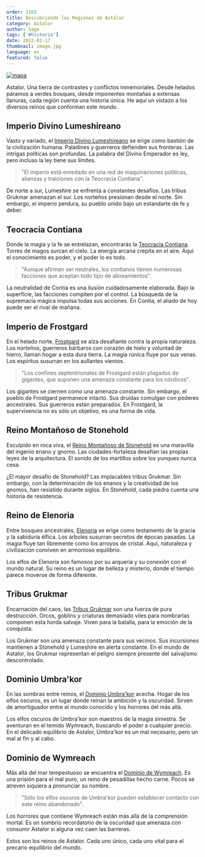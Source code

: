 ```yaml
---
order: 1103
title: Descubriendo las Regiones de Astalor
category: Astalor
author: Sage
tags: ['#historia']
date: 2022-02-17
thumbnail: image.jpg
language: es
featured: false
---
```


[![mapa](https://i.imgur.com/xurkpWW.png)](https://i.imgur.com/xurkpWW.png)

Astalor. Una tierra de contrastes y conflictos inmemoriales. Desde helados páramos a verdes bosques, desde imponentes montañas a extensas llanuras, cada región cuenta una historia única. He aquí un vistazo a los diversos reinos que conforman este mundo.

## Imperio Divino Lumeshireano

Vasto y variado, el [Imperio Divino Lumeshireano](https://www.drusniel.com/the-resilient-defense-of-the-lumeshirean-divine-empire/) se erige como bastión de la civilización humana. Paladines y guerreros defienden sus fronteras. Las intrigas políticas son profundas. La palabra del Divino Emperador es ley, pero incluso la ley tiene sus límites.

> "El imperio está enredado en una red de maquinaciones políticas, alianzas y traiciones con la Teocracia Contiana".

De norte a sur, Lumeshire se enfrenta a constantes desafíos. Las tribus Grukmar amenazan el sur. Los norteños presionan desde el norte. Sin embargo, el imperio perdura, su pueblo unido bajo un estandarte de fe y deber.

## Teocracia Contiana

Donde la magia y la fe se entrelazan, encontrarás la [Teocracia Contiana](https://www.drusniel.com/the-contian-theocracys-quest-for-magical-supremacy/). Torres de magos surcan el cielo. La energía arcana crepita en el aire. Aquí el conocimiento es poder, y el poder lo es todo.

> "Aunque afirman ser neutrales, los contianos tienen numerosas facciones que aceptan todo tipo de alineamientos".

La neutralidad de Contia es una ilusión cuidadosamente elaborada. Bajo la superficie, las facciones compiten por el control. La búsqueda de la supremacía mágica impulsa todas sus acciones. En Contia, el aliado de hoy puede ser el rival de mañana.

## Imperio de Frostgard

En el helado norte, [Frostgard](https://www.drusniel.com/ice-and-iron-the-unyielding-warriors-of-the-empire-of-frostgard/) se alza desafiante contra la propia naturaleza. Los norteños, guerreros bárbaros con corazón de hielo y voluntad de hierro, llaman hogar a esta dura tierra. La magia rúnica fluye por sus venas. Los espíritus susurran en los aullantes vientos.

> "Los confines septentrionales de Frostgard están plagados de gigantes, que suponen una amenaza constante para los nórdicos".

Los gigantes se ciernen como una amenaza constante. Sin embargo, el pueblo de Frostgard permanece intacto. Sus druidas comulgan con poderes ancestrales. Sus guerreros están preparados. En Frostgard, la supervivencia no es sólo un objetivo, es una forma de vida.

## Reino Montañoso de Stonehold

Esculpido en roca viva, el [Reino Montañoso de Stonehold](https://www.drusniel.com/forge-and-fire-the-mountain-kingdom-of-stoneholds-stand-against-chaos/) es una maravilla del ingenio enano y gnomo. Las ciudades-fortaleza desafían las propias leyes de la arquitectura. El sonido de los martillos sobre los yunques nunca cesa.

¿El mayor desafío de Stonehold? Las implacables tribus Grukmar. Sin embargo, con la determinación de los enanos y la creatividad de los gnomos, han resistido durante siglos. En Stonehold, cada piedra cuenta una historia de resistencia.

## Reino de Elenoria

Entre bosques ancestrales, [Elenoria](https://www.drusniel.com/eternal-woods-the-kingdom-of-elenorias-dance-with-nature/) se erige como testamento de la gracia y la sabiduría élfica. Los árboles susurran secretos de épocas pasadas. La magia fluye tan libremente como los arroyos de cristal. Aquí, naturaleza y civilización conviven en armonioso equilibrio.

Los elfos de Elenoria son famosos por su arquería y su conexión con el mundo natural. Su reino es un lugar de belleza y misterio, donde el tiempo parece moverse de forma diferente.

## Tribus Grukmar

Encarnación del caos, las [Tribus Grukmar](https://www.drusniel.com/the-unruly-might-of-the-grukmar-tribes/) son una fuerza de pura destrucción. Orcos, goblins y criaturas demasiado viles para nombrarlas componen esta horda salvaje. Viven para la batalla, para la emoción de la conquista.

Los Grukmar son una amenaza constante para sus vecinos. Sus incursiones mantienen a Stonehold y Lumeshire en alerta constante. En el mundo de Astalor, los Grukmar representan el peligro siempre presente del salvajismo descontrolado.

## Dominio Umbra'kor

En las sombras entre reinos, el [Dominio Umbra'kor](https://www.drusniel.com/shadows-reign-the-umbrakor-dominions-pact-with-darkness/) acecha. Hogar de los elfos oscuros, es un lugar donde reinan la ambición y la oscuridad. Sirven de amortiguador entre el mundo conocido y los horrores del más allá.

Los elfos oscuros de Umbra'kor son maestros de la magia siniestra. Se aventuran en el temido Wymreach, buscando el poder a cualquier precio. En el delicado equilibrio de Astalor, Umbra'kor es un mal necesario, pero un mal al fin y al cabo.

## Dominio de Wymreach

Más allá del mar tempestuoso se encuentra el [Dominio de Wymreach](https://www.drusniel.com/the-mysteries-of-the-wymreach-dominion/). Es una prisión para el mal puro, un reino de pesadillas hecho carne. Pocos se atreven siquiera a pronunciar su nombre.

> "Sólo los elfos oscuros de Umbra'kor pueden establecer contacto con este reino abandonado".

Los horrores que contiene Wymreach están más allá de la comprensión mortal. Es un sombrío recordatorio de la oscuridad que amenaza con consumir Astalor si alguna vez caen las barreras.

Estos son los reinos de Astalor. Cada uno único, cada uno vital para el precario equilibrio del mundo.
